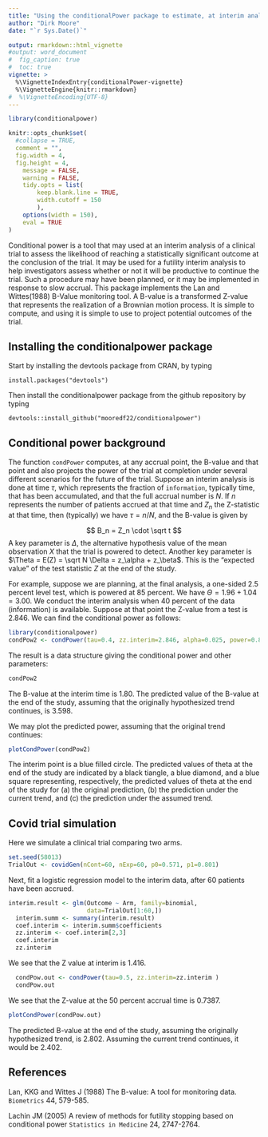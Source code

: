 ```yaml
---
title: "Using the conditionalPower package to estimate, at interim analysis, the probability of a successful outcome of a clinical trial"
author: "Dirk Moore"
date: "`r Sys.Date()`"

output: rmarkdown::html_vignette
#output: word_document
#  fig_caption: true
#  toc: true
vignette: >
  %\VignetteIndexEntry{conditionalPower-vignette}
  %\VignetteEngine{knitr::rmarkdown}
#  %\VignetteEncoding{UTF-8}
---
```



```r
library(conditionalpower)

knitr::opts_chunk$set(
  #collapse = TRUE,
  comment = "",
  fig.width = 4,
  fig.height = 4,
	message = FALSE,
	warning = FALSE,
	tidy.opts = list(
		keep.blank.line = TRUE,
		width.cutoff = 150
		),
	options(width = 150),
	eval = TRUE
)
```

Conditional power is a tool that may used at an interim analysis  of a clinical trial to assess the likelihood of reaching a statistically significant outcome at the conclusion of the trial. It may be used for a futility interim analysis to help investigators assess whether or not it will be productive to continue the trial. Such a procedure may have been planned, or it may be implemented in response to slow accrual. This package implements the Lan and Wittes(1988) B-Value monitoring tool. A B-value is a transformed Z-value that represents the realization of a Brownian motion process. It is simple to compute, and using it is simple to use to project potential outcomes of the trial.

## Installing the conditionalpower package
Start by installing the devtools package from CRAN, by typing

```
install.packages("devtools")
```

Then install the conditionalpower package from the github repository by typing

```
devtools::install_github("mooredf22/conditionalpower")
```
## Conditional power background

The function `condPower` computes, at any accrual point, the B-value and that point and also projects the power of the trial at completion under several different scenarios for the future of the trial. Suppose an interim analysis is done at time $\tau$, which represents the fraction of `information`, typically time, that has been accumulated, and that the full accrual number is $N$. If $n$ represents the number of patients accrued at that time and $Z_n$ the Z-statistic at that time, then (typically) we have $\tau = n/N$, and the B-value is given by

$$ B_n = Z_n \cdot \sqrt t $$
A key parameter is $\Delta$, the alternative hypothesis value of the mean observation $X$ that the trial is powered to detect. Another key parameter is $\Theta = E(Z) = \sqrt N \Delta = z_\alpha + z_\beta$. This is the "expected value" of the test statistic $Z$ at the end of the study. 

For example, suppose we are planning, at the final analysis, a one-sided 2.5 percent level test, which is powered at 85 percent. We have $\Theta = 1.96 + 1.04 = 3.00$. We conduct the interim analysis when 40 percent of the data (information) is available. Suppose at that point the Z-value from a test is 2.846. We can find the conditional power as follows:

```r
library(conditionalpower)
condPow2 <- condPower(tau=0.4, zz.interim=2.846, alpha=0.025, power=0.85)
```

The result is a data structure giving the conditional power and other parameters:

```r
condPow2
```
The B-value at the interim time is 1.80. The predicted value of the B-value at the end of the study, assuming that the originally hypothesized trend continues, is 3.598.

We may plot the predicted power, assuming that the original trend continues:

```r
plotCondPower(condPow2)
```

The interim point is a blue filled circle. The predicted values of theta at the end of the study are indicated by a black tiangle, a blue diamond, and a blue square representing, respectively, the predicted values of theta at the end of the study for (a) the original prediction, (b) the prediction under the current trend, and (c) the prediction under the assumed trend.

## Covid trial simulation

Here we simulate a clinical trial comparing two arms.

```r
set.seed(58013)
TrialOut <- covidGen(nCont=60, nExp=60, p0=0.571, p1=0.801)
```

Next, fit a logistic regression model to the interim data, after 60 patients have been accrued.

```r
interim.result <- glm(Outcome ~ Arm, family=binomial, 
                      data=TrialOut[1:60,])
  interim.summ <- summary(interim.result)
  coef.interim <- interim.summ$coefficients
  zz.interim <- coef.interim[2,3]
  coef.interim
  zz.interim
```

We see that the Z value at interim is 1.416.
```r
  condPow.out <- condPower(tau=0.5, zz.interim=zz.interim )
  condPow.out
```

We see that the Z-value at the 50 percent accrual time is 0.7387.


```r
plotCondPower(condPow.out)
```

The predicted B-value at the end of the study, assuming the originally hypothesized trend, is 2.802. Assuming the current trend continues, it would be 2.402.


## References

Lan, KKG and Wittes J (1988) The B-value: A tool for monitoring data. `Biometrics` 44, 579-585.

Lachin JM (2005) A review of methods for futility stopping based on conditional power `Statistics in Medicine` 24, 2747-2764.
